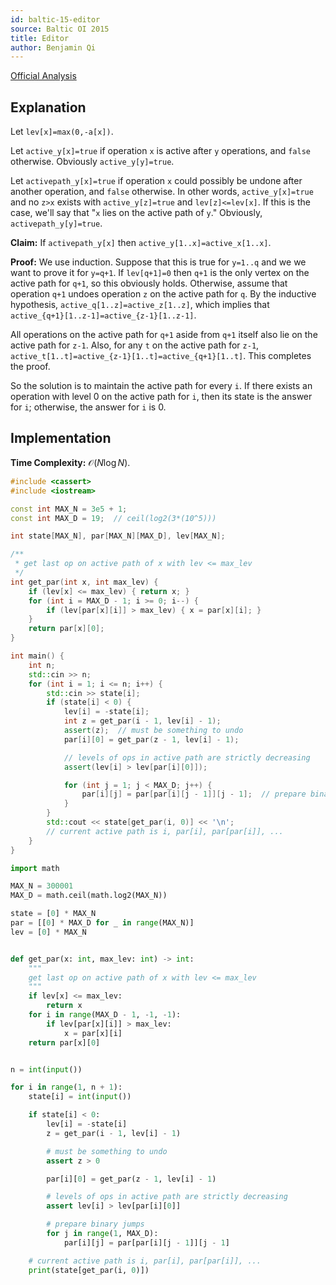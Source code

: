 ```yaml
---
id: baltic-15-editor
source: Baltic OI 2015
title: Editor
author: Benjamin Qi
---
```


[Official Analysis](https://boi.cses.fi/files/boi2015_solutions.zip)

## Explanation

Let `lev[x]=max(0,-a[x])`.

Let `active_y[x]=true` if operation `x` is active after `y` operations, and
`false` otherwise. Obviously `active_y[y]=true`.

Let `activepath_y[x]=true` if operation `x` could possibly be undone after
another operation, and `false` otherwise. In other words, `active_y[x]=true` and
no `z>x` exists with `active_y[z]=true` and `lev[z]<=lev[x]`. If this is the
case, we'll say that "`x` lies on the active path of `y`." Obviously,
`activepath_y[y]=true`.

**Claim:** If `activepath_y[x]` then `active_y[1..x]=active_x[1..x]`.

**Proof:** We use induction. Suppose that this is true for `y=1..q` and we we
want to prove it for `y=q+1`. If `lev[q+1]=0` then `q+1` is the only vertex on
the active path for `q+1`, so this obviously holds. Otherwise, assume that
operation `q+1` undoes operation `z` on the active path for `q`. By the
inductive hypothesis, `active_q[1..z]=active_z[1..z]`, which implies that
`active_{q+1}[1..z-1]=active_{z-1}[1..z-1]`.

All operations on the active path for `q+1` aside from `q+1` itself also lie on
the active path for `z-1`. Also, for any `t` on the active path for `z-1`,
`active_t[1..t]=active_{z-1}[1..t]=active_{q+1}[1..t]`. This completes the
proof.

So the solution is to maintain the active path for every `i`. If there exists an
operation with level 0 on the active path for `i`, then its state is the answer
for `i`; otherwise, the answer for `i` is 0.

## Implementation

**Time Complexity:** $\mathcal O(N \log N)$.

<LanguageSection>
<CPPSection>

```cpp
#include <cassert>
#include <iostream>

const int MAX_N = 3e5 + 1;
const int MAX_D = 19;  // ceil(log2(3*(10^5)))

int state[MAX_N], par[MAX_N][MAX_D], lev[MAX_N];

/**
 * get last op on active path of x with lev <= max_lev
 */
int get_par(int x, int max_lev) {
	if (lev[x] <= max_lev) { return x; }
	for (int i = MAX_D - 1; i >= 0; i--) {
		if (lev[par[x][i]] > max_lev) { x = par[x][i]; }
	}
	return par[x][0];
}

int main() {
	int n;
	std::cin >> n;
	for (int i = 1; i <= n; i++) {
		std::cin >> state[i];
		if (state[i] < 0) {
			lev[i] = -state[i];
			int z = get_par(i - 1, lev[i] - 1);
			assert(z);  // must be something to undo
			par[i][0] = get_par(z - 1, lev[i] - 1);

			// levels of ops in active path are strictly decreasing
			assert(lev[i] > lev[par[i][0]]);

			for (int j = 1; j < MAX_D; j++) {
				par[i][j] = par[par[i][j - 1]][j - 1];  // prepare binary jumps
			}
		}
		std::cout << state[get_par(i, 0)] << '\n';
		// current active path is i, par[i], par[par[i]], ...
	}
}
```

</CPPSection>
<PySection>

```py
import math

MAX_N = 300001
MAX_D = math.ceil(math.log2(MAX_N))

state = [0] * MAX_N
par = [[0] * MAX_D for _ in range(MAX_N)]
lev = [0] * MAX_N


def get_par(x: int, max_lev: int) -> int:
	"""
	get last op on active path of x with lev <= max_lev
	"""
	if lev[x] <= max_lev:
		return x
	for i in range(MAX_D - 1, -1, -1):
		if lev[par[x][i]] > max_lev:
			x = par[x][i]
	return par[x][0]


n = int(input())

for i in range(1, n + 1):
	state[i] = int(input())

	if state[i] < 0:
		lev[i] = -state[i]
		z = get_par(i - 1, lev[i] - 1)

		# must be something to undo
		assert z > 0

		par[i][0] = get_par(z - 1, lev[i] - 1)

		# levels of ops in active path are strictly decreasing
		assert lev[i] > lev[par[i][0]]

		# prepare binary jumps
		for j in range(1, MAX_D):
			par[i][j] = par[par[i][j - 1]][j - 1]

	# current active path is i, par[i], par[par[i]], ...
	print(state[get_par(i, 0)])
```

</PySection>
</LanguageSection>
